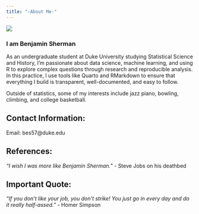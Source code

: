 ```yaml
---
title: "-About Me-"
---
```


::: {.profile-container}
::: {.profile-image}
![](img/croppedbenny.jpeg){.circle-image}
:::

::: {.profile-text}
### I am Benjamin Sherman

As an undergraduate student at Duke University studying Statistical Science and History, I’m passionate about data science, machine learning, and using R to explore complex questions through research and reproducible analysis. In this practice, I use tools like Quarto and RMarkdown to ensure that everything I build is transparent, well-documented, and easy to follow. 

Outside of statistics, some of my interests include jazz piano, bowling, climbing, and college basketball.

## Contact Information:
Email: bes57@duke.edu

## References:
*"I wish I was more like Benjamin Sherman."* - Steve Jobs on his deathbed  

## Important Quote:
*"If you don't like your job, you don't strike! You just go in every day and do it really half-assed."* - Homer Simpson

:::
:::
